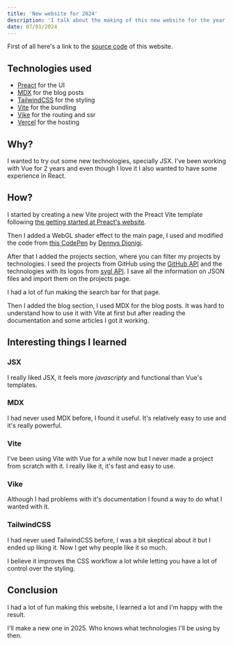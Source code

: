 ```yaml
---
title: 'New website for 2024'
description: 'I talk about the making of this new website for the year 2024'
date: 07/01/2024
---
```


First of all here's a link to the [source code](https://github.com/TortitasT/2024-personal-page/) of this website.

## Technologies used

- [Preact](https://preactjs.com/) for the UI
- [MDX](https://mdxjs.com/) for the blog posts
- [TailwindCSS](https://tailwindcss.com/) for the styling
- [Vite](https://vitejs.dev/) for the bundling
- [Vike](https://vike.dev/) for the routing and ssr
- [Vercel](https://vercel.com/) for the hosting

## Why?

I wanted to try out some new technologies, specially JSX. I've been
working with Vue for 2 years and even though I love it I also wanted to
have some experience in React.

## How?

I started by creating a new Vite project with the Preact
Vite template following [the getting started at Preact's
website](https://preactjs.com/guide/v10/getting-started#create-a-vite-powered-preact-app).

Then I added a WebGL shader effect to the main page, I used and modified
the code from [this CodePen](https://codepen.io/DedaloD/pen/PoJGKOb) by
[Dennys Dionigi](https://codepen.io/DedaloD).

After that I added the projects section, where you can filter my
projects by technologies. I seed the projects from GitHub using the
[GitHub API](https://docs.github.com/en/rest) and the technologies with
its logos from [svgl API](https://svgl.vercel.app/). I save all the
information on JSON files and import them on the projects page.

I had a lot of fun making the search bar for that page.

Then I added the blog section, I used MDX for the blog posts. It was
hard to understand how to use it with Vite at first but after reading
the documentation and some articles I got it working.

## Interesting things I learned

### JSX

I really liked JSX, it feels more _javascripty_ and functional than
Vue's templates.

### MDX

I had never used MDX before, I found it useful. It's relatively easy to
use and it's really powerful.

### Vite

I've been using Vite with Vue for a while now but I never made a project
from scratch with it. I really like it, it's fast and easy to use.

### Vike

Although I had problems with it's documentation I found a way to do what
I wanted with it.

### TailwindCSS

I had never used TailwindCSS before, I was a bit skeptical about it but
I ended up liking it. Now I get why people like it so much.

I believe it improves the CSS workflow a lot while letting you have a
lot of control over the styling.

## Conclusion

I had a lot of fun making this website, I learned a lot and I'm happy
with the result.

I'll make a new one in 2025. Who knows what technologies I'll be using
by then.
